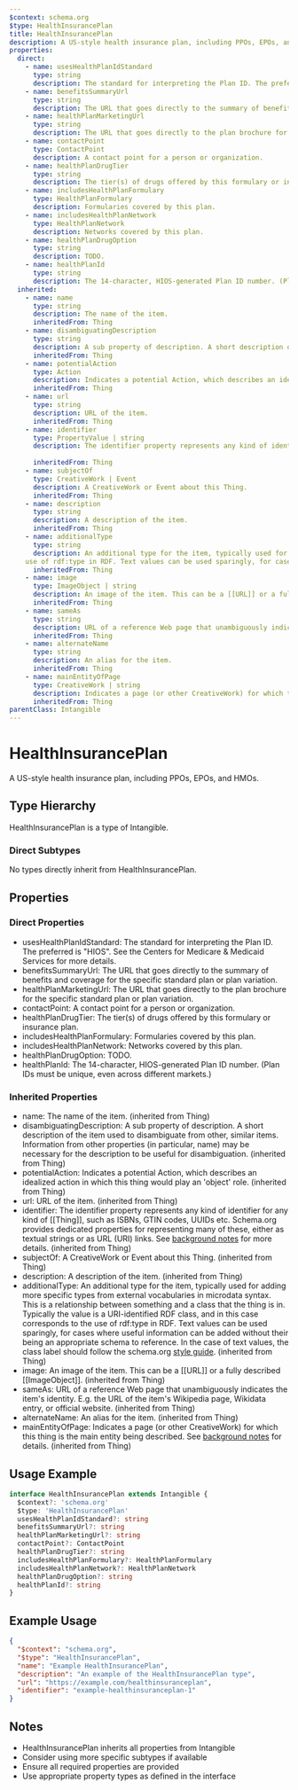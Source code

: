 ```yaml
---
$context: schema.org
$type: HealthInsurancePlan
title: HealthInsurancePlan
description: A US-style health insurance plan, including PPOs, EPOs, and HMOs.
properties:
  direct:
    - name: usesHealthPlanIdStandard
      type: string
      description: The standard for interpreting the Plan ID. The preferred is "HIOS". See the Centers for Medicare & Medicaid Services for more details.
    - name: benefitsSummaryUrl
      type: string
      description: The URL that goes directly to the summary of benefits and coverage for the specific standard plan or plan variation.
    - name: healthPlanMarketingUrl
      type: string
      description: The URL that goes directly to the plan brochure for the specific standard plan or plan variation.
    - name: contactPoint
      type: ContactPoint
      description: A contact point for a person or organization.
    - name: healthPlanDrugTier
      type: string
      description: The tier(s) of drugs offered by this formulary or insurance plan.
    - name: includesHealthPlanFormulary
      type: HealthPlanFormulary
      description: Formularies covered by this plan.
    - name: includesHealthPlanNetwork
      type: HealthPlanNetwork
      description: Networks covered by this plan.
    - name: healthPlanDrugOption
      type: string
      description: TODO.
    - name: healthPlanId
      type: string
      description: The 14-character, HIOS-generated Plan ID number. (Plan IDs must be unique, even across different markets.)
  inherited:
    - name: name
      type: string
      description: The name of the item.
      inheritedFrom: Thing
    - name: disambiguatingDescription
      type: string
      description: A sub property of description. A short description of the item used to disambiguate from other, similar items. Information from other properties (in particular, name) may be necessary for the description to be useful for disambiguation.
      inheritedFrom: Thing
    - name: potentialAction
      type: Action
      description: Indicates a potential Action, which describes an idealized action in which this thing would play an 'object' role.
      inheritedFrom: Thing
    - name: url
      type: string
      description: URL of the item.
      inheritedFrom: Thing
    - name: identifier
      type: PropertyValue | string
      description: The identifier property represents any kind of identifier for any kind of [[Thing]], such as ISBNs, GTIN codes, UUIDs etc. Schema.org provides dedicated properties for representing many of these, either as textual strings or as URL (URI) links. See [background notes](/docs/datamodel.html#identifierBg) for more details.
        
      inheritedFrom: Thing
    - name: subjectOf
      type: CreativeWork | Event
      description: A CreativeWork or Event about this Thing.
      inheritedFrom: Thing
    - name: description
      type: string
      description: A description of the item.
      inheritedFrom: Thing
    - name: additionalType
      type: string
      description: An additional type for the item, typically used for adding more specific types from external vocabularies in microdata syntax. This is a relationship between something and a class that the thing is in. Typically the value is a URI-identified RDF class, and in this case corresponds to the
    use of rdf:type in RDF. Text values can be used sparingly, for cases where useful information can be added without their being an appropriate schema to reference. In the case of text values, the class label should follow the schema.org <a href="https://schema.org/docs/styleguide.html">style guide</a>.
      inheritedFrom: Thing
    - name: image
      type: ImageObject | string
      description: An image of the item. This can be a [[URL]] or a fully described [[ImageObject]].
      inheritedFrom: Thing
    - name: sameAs
      type: string
      description: URL of a reference Web page that unambiguously indicates the item's identity. E.g. the URL of the item's Wikipedia page, Wikidata entry, or official website.
      inheritedFrom: Thing
    - name: alternateName
      type: string
      description: An alias for the item.
      inheritedFrom: Thing
    - name: mainEntityOfPage
      type: CreativeWork | string
      description: Indicates a page (or other CreativeWork) for which this thing is the main entity being described. See [background notes](/docs/datamodel.html#mainEntityBackground) for details.
      inheritedFrom: Thing
parentClass: Intangible
---
```

# HealthInsurancePlan

A US-style health insurance plan, including PPOs, EPOs, and HMOs.

## Type Hierarchy

HealthInsurancePlan is a type of Intangible.

### Direct Subtypes

No types directly inherit from HealthInsurancePlan.

## Properties

### Direct Properties

- usesHealthPlanIdStandard: The standard for interpreting the Plan ID. The preferred is "HIOS". See the Centers for Medicare & Medicaid Services for more details.
- benefitsSummaryUrl: The URL that goes directly to the summary of benefits and coverage for the specific standard plan or plan variation.
- healthPlanMarketingUrl: The URL that goes directly to the plan brochure for the specific standard plan or plan variation.
- contactPoint: A contact point for a person or organization.
- healthPlanDrugTier: The tier(s) of drugs offered by this formulary or insurance plan.
- includesHealthPlanFormulary: Formularies covered by this plan.
- includesHealthPlanNetwork: Networks covered by this plan.
- healthPlanDrugOption: TODO.
- healthPlanId: The 14-character, HIOS-generated Plan ID number. (Plan IDs must be unique, even across different markets.)

### Inherited Properties

- name: The name of the item. (inherited from Thing)
- disambiguatingDescription: A sub property of description. A short description of the item used to disambiguate from other, similar items. Information from other properties (in particular, name) may be necessary for the description to be useful for disambiguation. (inherited from Thing)
- potentialAction: Indicates a potential Action, which describes an idealized action in which this thing would play an 'object' role. (inherited from Thing)
- url: URL of the item. (inherited from Thing)
- identifier: The identifier property represents any kind of identifier for any kind of [[Thing]], such as ISBNs, GTIN codes, UUIDs etc. Schema.org provides dedicated properties for representing many of these, either as textual strings or as URL (URI) links. See [background notes](/docs/datamodel.html#identifierBg) for more details.
         (inherited from Thing)
- subjectOf: A CreativeWork or Event about this Thing. (inherited from Thing)
- description: A description of the item. (inherited from Thing)
- additionalType: An additional type for the item, typically used for adding more specific types from external vocabularies in microdata syntax. This is a relationship between something and a class that the thing is in. Typically the value is a URI-identified RDF class, and in this case corresponds to the
    use of rdf:type in RDF. Text values can be used sparingly, for cases where useful information can be added without their being an appropriate schema to reference. In the case of text values, the class label should follow the schema.org <a href="https://schema.org/docs/styleguide.html">style guide</a>. (inherited from Thing)
- image: An image of the item. This can be a [[URL]] or a fully described [[ImageObject]]. (inherited from Thing)
- sameAs: URL of a reference Web page that unambiguously indicates the item's identity. E.g. the URL of the item's Wikipedia page, Wikidata entry, or official website. (inherited from Thing)
- alternateName: An alias for the item. (inherited from Thing)
- mainEntityOfPage: Indicates a page (or other CreativeWork) for which this thing is the main entity being described. See [background notes](/docs/datamodel.html#mainEntityBackground) for details. (inherited from Thing)

## Usage Example

```typescript
interface HealthInsurancePlan extends Intangible {
  $context?: 'schema.org'
  $type: 'HealthInsurancePlan'
  usesHealthPlanIdStandard?: string
  benefitsSummaryUrl?: string
  healthPlanMarketingUrl?: string
  contactPoint?: ContactPoint
  healthPlanDrugTier?: string
  includesHealthPlanFormulary?: HealthPlanFormulary
  includesHealthPlanNetwork?: HealthPlanNetwork
  healthPlanDrugOption?: string
  healthPlanId?: string
}
```

## Example Usage

```json
{
  "$context": "schema.org",
  "$type": "HealthInsurancePlan",
  "name": "Example HealthInsurancePlan",
  "description": "An example of the HealthInsurancePlan type",
  "url": "https://example.com/healthinsuranceplan",
  "identifier": "example-healthinsuranceplan-1"
}
```

## Notes

- HealthInsurancePlan inherits all properties from Intangible
- Consider using more specific subtypes if available
- Ensure all required properties are provided
- Use appropriate property types as defined in the interface